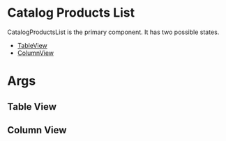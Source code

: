 

# Catalog Products List

CatalogProductsList is the primary component. It has two possible states.

- [TableView](#TableView)
- [ColumnView](#ColumnView)

# Args 
<ArgsTable of={CatalogProductsList} />

## Table View
<Story id="products-lists-catalog-products-list--table-view" />

## Column View
<Story id="products-lists-catalog-products-list--column-view" />